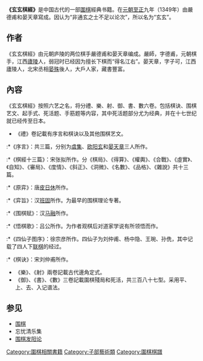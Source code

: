 '''《玄玄棋經》'''是中国古代的一部[[圍棋|圍棋]]經典书籍。在[[元朝|元朝]][[至正|至正]]九年（1349年）由嚴德甫和晏天章寫成。因认为“非通玄之士不足以论次”，所以名为“玄玄”。

==作者==
《玄玄棋經》由元朝庐陵的两位棋手嚴德甫和晏天章编成。嚴師，字德甫，元朝棋手，江西[[廬陵|廬陵]]人，弱冠时已经因为擅长下棋而“得名江右”。晏天章，字子可，江西廬陵人，北宋丞相[[晏殊|晏殊]]後人，大戶人家，藏書豐富。

==內容==
《玄玄棋經》按照六艺之名，将分禮、樂、射、御、書、數六卷。包括棋诀、围棋艺文、起手式、死活题、手筋题等内容，其中死活题部分尤为经典，并在十七世纪就已经传至日本。
*《禮》卷記載有序言和棋诀以及其他围棋艺文。
:*《序言》：共三篇，分别为[[虞集|虞集]]、[[欧阳玄|欧阳玄]]和[[晏天章|晏天章]]三人所作。
:*《棋經十三篇》：宋张拟所作。分《棋局》、《得算》、《權輿》、《合戰》、《虛實》、《自知》、《審局》、《度情》、《斜正》、《洞微》、《名數》、《品格》、《雜說》共十三篇。
:*《原弈》：唐[[皮日休|皮日休]]所作。
:*《弈旨》：汉[[班固|班固]]所作。为最早的围棋理论专著。
:*《围棋赋》：汉[[马融_(東漢)|马融]]所作。
:*《悟棋歌》：吕公所作。为作者观棋后对道家学说有所领悟而作。
:*《四仙子图序》：徐宗彦所作。四仙子为刘仲甫、杨中隐、王琬、孙侁，其中记载了四人下[[四人围棋|联棋]]的经过。
:*《棋诀》：宋刘仲甫所作。
*《樂》、《射》兩卷記載古代邊角定式。
*《御》、《書》、《數》三卷記載圍棋殘局和死活，共三百八十七型。采用平、上、去、入记谱法。

==参见==
*[[围棋|围棋]]
*忘忧清乐集
*[[围棋发阳论|围棋发阳论]]
{{Wikisource|棋經十三篇}}

[[Category:圍棋相關書籍|Category:圍棋相關書籍]]
[[Category:子部藝術類|Category:子部藝術類]]
[[Category:圍棋棋譜|Category:圍棋棋譜]]